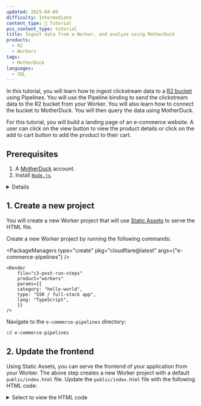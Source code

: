 ```yaml
---
updated: 2025-04-09
difficulty: Intermediate
content_type: 📝 Tutorial
pcx_content_type: tutorial
title: Ingest data from a Worker, and analyze using MotherDuck
products:
  - R2
  - Workers
tags:
  - MotherDuck
languages:
  - SQL
---
```



In this tutorial, you will learn how to ingest clickstream data to a [R2 bucket](/r2) using Pipelines. You will use the Pipeline binding to send the clickstream data to the R2 bucket from your Worker. You will also learn how to connect the bucket to MotherDuck. You will then query the data using MotherDuck.

For this tutorial, you will build a landing page of an e-commerce website. A user can click on the view button to view the product details or click on the add to cart button to add the product to their cart.

## Prerequisites

1. A [MotherDuck](https://motherduck.com/) account.
2. Install [`Node.js`](https://docs.npmjs.com/downloading-and-installing-node-js-and-npm).

<Details header="Node.js version manager">
	Use a Node version manager like [Volta](https://volta.sh/) or
	[nvm](https://github.com/nvm-sh/nvm) to avoid permission issues and change
	Node.js versions. [Wrangler](/workers/wrangler/install-and-update/), discussed
	later in this guide, requires a Node version of `16.17.0` or later.
</Details>

## 1. Create a new project

You will create a new Worker project that will use [Static Assets](/workers/static-assets/) to serve the HTML file.

Create a new Worker project by running the following commands:

<PackageManagers
	type="create"
	pkg="cloudflare@latest"
	args={"e-commerce-pipelines"}
/>

    <Render
    	file="c3-post-run-steps"
    	product="workers"
    	params={{
    	category: "hello-world",
    	type: "SSR / full-stack app",
    	lang: "TypeScript",
    	}}
    />

Navigate to the `e-commerce-pipelines` directory:

```sh frame="none"
cd e-commerce-pipelines
```

## 2. Update the frontend

Using Static Assets, you can serve the frontend of your application from your Worker. The above step creates a new Worker project with a default `public/index.html` file. Update the `public/index.html` file with the following HTML code:

<details>
	<summary>Select to view the HTML code</summary>
```html
<!DOCTYPE html>
<html>
	<head>
		<meta charset="utf-8" />
		<title>E-commerce Store</title>
		<script src="https://cdn.tailwindcss.com"></script>
	</head>
	<body>
		<nav class="bg-gray-800 text-white p-4">
			<div class="container mx-auto flex justify-between items-center">
				<a href="/" class="text-xl font-bold"> E-Commerce Demo </a>
				<div class="space-x-4 text-gray-800">
					<a href="#">
						<button class="border border-input bg-white h-10 px-4 py-2 rounded-md">Cart</button>
					</a>
					<a href="#">
						<button class="border border-input bg-white h-10 px-4 py-2 rounded-md">Login</button>
					</a>
					<a href="#">
						<button class="border border-input bg-white h-10 px-4 py-2 rounded-md">Signup</button>
					</a>
				</div>
			</div>
		</nav>
		<div class="container mx-auto px-4 py-8">
			<h1 class="text-3xl font-bold mb-6">Our Products</h1>
			<div class="grid grid-cols-1 md:grid-cols-2 lg:grid-cols-3 gap-6" id="products">
				<!-- This section repeats for each product -->

    			<!-- End of product section -->
    		</div>
    	</div>

    	<script>
    		// demo products
    		const products = [
    			{
    				id: 1,
    				name: 'Smartphone X',
    				desc: 'Latest model with advanced features',
    				cost: 799,
    			},
    			{
    				id: 2,
    				name: 'Laptop Pro',
    				desc: 'High-performance laptop for professionals',
    				cost: 1299,
    			},
    			{
    				id: 3,
    				name: 'Wireless Earbuds',
    				desc: 'True wireless earbuds with noise cancellation',
    				cost: 149,
    			},
    			{
    				id: 4,
    				name: 'Smart Watch',
    				desc: 'Fitness tracker and smartwatch combo',
    				cost: 199,
    			},
    			{
    				id: 5,
    				name: '4K TV',
    				desc: 'Ultra HD smart TV with HDR',
    				cost: 599,
    			},
    			{
    				id: 6,
    				name: 'Gaming Console',
    				desc: 'Next-gen gaming system',
    				cost: 499,
    			},
    		];

    		// function to render products
    		function renderProducts() {
    			console.log('Rendering products...');
    			const productContainer = document.getElementById('products');
    			productContainer.innerHTML = ''; // Clear existing content
    			products.forEach((product) => {
    				const productElement = document.createElement('div');
    				productElement.classList.add('rounded-lg', 'border', 'bg-card', 'text-card-foreground', 'shadow-sm');
    				productElement.innerHTML = `
            <div class="flex flex-col space-y-1.5 p-6">
              <h2 class="text-2xl font-semibold leading-none tracking-tight">${product.name}</h2>
            </div>
            <div class="p-6 pt-0">
              <p>${product.desc}</p>
              <p class="font-bold mt-2">$${product.cost}</p>
            </div>
            <div class="flex items-center p-6 pt-0 flex justify-between">
              <button class="border px-4 py-2 rounded-md" onclick="handleClick('product_view', ${product.id})" name="">View Details</button>
              <button class="border px-4 py-2 rounded-md" onclick="handleClick('add_to_cart', ${product.id})">Add to Cart</button>
            </div>
          `;
    				productContainer.appendChild(productElement);
    			});
    		}
    		renderProducts();

    		// function to handle click events
    		async function handleClick(action, id) {
    			console.log(`Clicked ${action} for product with id ${id}`);
    		}
    	</script>
    </body>

</html>

```
</details>

The above code does the following:

- Uses Tailwind CSS to style the page.
- Renders a list of products.
- Adds a button to view the details of a product.
- Adds a button to add a product to the cart.
- Contains a `handleClick` function to handle the click events. This function logs the action and the product ID. In the next steps, you will add the logic to send the click events to your pipeline.

## 3. Generate clickstream data

You need to send clickstream data like the `timestamp`, `user_id`, `session_id`, and `device_info` to your pipeline. You can generate this data on the client side. Add the following function in the `<script>` tag in your `public/index.html`. This function gets the device information:

```js title="public/index.html"
function extractDeviceInfo(userAgent) {
	let browser = "Unknown";
	let os = "Unknown";
	let device = "Unknown";

	// Extract browser
	if (userAgent.includes("Firefox")) {
		browser = "Firefox";
	} else if (userAgent.includes("Chrome")) {
		browser = "Chrome";
	} else if (userAgent.includes("Safari")) {
		browser = "Safari";
	} else if (userAgent.includes("Opera") || userAgent.includes("OPR")) {
		browser = "Opera";
	} else if (userAgent.includes("Edge")) {
		browser = "Edge";
	} else if (userAgent.includes("MSIE") || userAgent.includes("Trident/")) {
		browser = "Internet Explorer";
	}

	// Extract OS
	if (userAgent.includes("Win")) {
		os = "Windows";
	} else if (userAgent.includes("Mac")) {
		os = "MacOS";
	} else if (userAgent.includes("Linux")) {
		os = "Linux";
	} else if (userAgent.includes("Android")) {
		os = "Android";
	} else if (userAgent.includes("iOS")) {
		os = "iOS";
	}

	// Extract device
	const mobileKeywords = [
		"Android",
		"webOS",
		"iPhone",
		"iPad",
		"iPod",
		"BlackBerry",
		"Windows Phone",
	];
	device = mobileKeywords.some((keyword) => userAgent.includes(keyword))
		? "Mobile"
		: "Desktop";

	return { browser, os, device };
}
```

Next, update the `handleClick` function to make a `POST` request to the `/api/clickstream` endpoint with the data:

```js title="public/index.html" ins={3-40}
async function handleClick(action, id) {
	console.log(`Clicked ${action} for product with id ${id}`);

	const userAgent = window.navigator.userAgent;
	const timestamp = new Date().toISOString();
	const { browser, os, device } = extractDeviceInfo(userAgent);

	const data = {
		timestamp,
		session_id: "1234567890abcdef", // For production use a unique session ID
		user_id: "user" + Math.floor(Math.random() * 1000), // For production use a unique user ID
		event_data: {
			event_id: Math.floor(Math.random() * 1000),
			event_type: action,
			page_url: window.location.href,
			timestamp,
			product_id: id,
		},
		device_info: {
			browser,
			os,
			device,
			userAgent,
		},
		referrer: document.referrer,
	};
	try {
		const response = await fetch("/api/clickstream", {
			method: "POST",
			headers: {
				"Content-Type": "application/json",
			},
			body: JSON.stringify({ data }),
		});
		if (!response.ok) {
			throw new Error("Failed to send data to pipeline");
		}
	} catch (error) {
		console.error("Error sending data to pipeline:", error);
	}
}
```

The `handleClick` function does the following:

- Gets the device information using the `extractDeviceInfo` function.
- Creates a `POST` request to the `/api/clickstream` endpoint with the data.
- Logs any errors that occur.

## 4. Create an R2 bucket

You will create a new R2 bucket to use as the sink for our pipeline. Create a new r2 bucket `clickstream-data` using the [Wrangler CLI](/workers/wrangler/):

```sh
npx wrangler r2 bucket create clickstream-data
```

## 5. Create a pipeline
You need to create a new pipeline and connect it to the R2 bucket you created in the previous step.

Create a new pipeline `clickstream-pipeline` using the [Wrangler CLI](/workers/wrangler/):

```sh
npx wrangler pipelines create clickstream-pipeline --r2-bucket clickstream-data --compression none --batch-max-seconds 5
```

When you run the command, you will be prompted to authorize Cloudflare Workers Pipelines to create R2 API tokens on your behalf. These tokens are required by your Pipeline. Your Pipeline uses these tokens when loading data into your bucket. You can approve the request through the browser link which will open automatically.

:::note
The above command creates a pipeline using two optional flags: `--compression none`, and `--batch-max-seconds 5`.

With these flags, your pipeline will deliver an uncompressed file of data to your R2 bucket every 5 seconds.

These flags are useful for testing, but we recommend keeping the default settings in a production environment.
:::

```txt output
✅ Successfully created Pipeline "clickstream-pipeline" with ID <PIPELINE_ID>

Id:    <PIPELINE_ID>
Name:  clickstream-pipeline
Sources:
  HTTP:
    Endpoint:        https://<PIPELINE_ID>.pipelines.cloudflare.com
    Authentication:  off
    Format:          JSON
  Worker:
    Format:  JSON
Destination:
  Type:         R2
  Bucket:       clickstream-data
  Format:       newline-delimited JSON
  Compression:  NONE
  Batch hints:
    Max bytes:     100 MB
    Max duration:  300 seconds
    Max records:   10,000,000

🎉 You can now send data to your Pipeline!

Send data to your Pipeline's HTTP endpoint:

curl "https://<PIPELINE_ID>.pipelines.cloudflare.com" -d '[{"foo": "bar"}]'
```

## 5. Send clickstream data to your pipeline

You have setup the frontend of your application to make a call to the `/api/clickstream` route, everytime the user clicks on one of the buttons. The application makes a call to the `/api/clickstream` endpoint to send the clickstream data to your pipeline. The `/api/clickstream` endpoint is handled by a Worker in the `src/index.ts` file.

You will use the pipelines binding to send the clickstream data to your pipeline. In your `wrangler` file, add the following bindings:

<WranglerConfig>

```toml
[[pipelines]]
binding = "PIPELINE"
pipeline = "clickstream-pipeline"
```

</WranglerConfig>

Next, update the type in the `worker-configuration.d.ts` file. Add the following type:

```ts title="worker-configuration.d.ts"
interface Env {
	PIPELINE: Pipeline;
}
```

Update the `src/index.ts` file to handle the `POST` request:

```ts title="src/index.ts"
export default {
	async fetch(request, env, ctx): Promise<Response> {
		const pathname = new URL(request.url).pathname;
		const method = request.method;
		if (pathname === "/api/clickstream" && method === "POST") {
			const body = (await request.json()) as { data: any };
			try {
				await env.PIPELINE.send([body.data]);
				return new Response("OK", { status: 200 });
			} catch (error) {
				console.error(error);
				return new Response("Internal Server Error", { status: 500 });
			}
		}
		return new Response("Hello World!");
	},
} satisfies ExportedHandler<Env>;
```

The `src/index.ts` file does the following:

- Checks if the request is a `POST` request to the `/api/clickstream` endpoint.
- Extracts the data from the request body.
- Sends the data to your Pipeline.
- Returns a response to the client.

## 6. Deploy the application

You can run the local server to the test the application. However, the data will be not be sent to the production pipeline. You will need to deploy the application to send the data to the pipeline.

To start the development server execute the below command and naviagte to `http://localhost:8787`:

```sh
npm run dev
```

When you click on the `View Details` or the `Add to Cart` button, the `handleClick` function calls the `/api/clickstream` endpoint. This endpoint uses the pipelines bindinding and sends the clickstream data. Note that no actual data is sent to the pipeline when running the application locally.

To deploy the application, run the following command:

```sh
npm run deploy
```

This will deploy the application to the Cloudflare Workers platform.

```txt output
🌀 Building list of assets...
🌀 Starting asset upload...
🌀 Found 1 new or modified static asset to upload. Proceeding with upload...
+ /index.html
Uploaded 1 of 1 assets
✨ Success! Uploaded 1 file (2.37 sec)

Total Upload: 25.73 KiB / gzip: 6.17 KiB
Worker Startup Time: 15 ms
Uploaded e-commerce-clickstream (11.79 sec)
Deployed e-commerce-clickstream triggers (7.60 sec)
  https://<URL>.workers.dev
Current Version ID: <VERSION_ID>
```

You can access the application at the URL provided in the output of the command. Now when you click on the `View Details` or `Add to Cart` button, the clickstream data will be sent to your pipeline.

## 7. Connect the R2 bucket to MotherDuck

Your application sends clickstream data to the R2 bucket using pipelines. In this step, you will connect the R2 bucket to MotherDuck.

You can connect the bucket to MotherDuck in several ways, which you can learn about from the [MotherDuck documentation](https://motherduck.com/docs/integrations/cloud-storage/cloudflare-r2/). In this tutorial, you will connect the bucket to MotherDuck using the MotherDuck dashboard.

Before connecting the bucket to MotherDuck, you need to obtain the Access Key ID and Secret Access Key for the R2 bucket. You can find the instructions to obtain the keys in the [R2 API documentation](/r2/api/tokens/).

1. Log in to the MotherDuck dashboard and select your profile.
2. Navigate to the **Secrets** page.
3. Select the **Add Secret** button and enter the following information:

   - **Secret Name**: `Clickstream pipeline`
   - **Secret Type**: `Cloudflare R2`
   - **Access Key ID**: `ACCESS_KEY_ID` (replace with the Access Key ID)
   - **Secret Access Key**: `SECRET_ACCESS_KEY` (replace with the Secret Access Key)

4. Select the **Add Secret** button to save the secret.

## 8. Query the data

In this step, you will query the data stored in the R2 bucket using MotherDuck.

1. Navigate back to the MotherDuck dashboard and select the **+** icon to add a new Notebook.
2. Select the **Add Cell** button to add a new cell to the notebook.

3. In the cell, enter the following query and select the **Run** button to execute the query:

```sql
SELECT * FROM read_json_auto('r2://<BUCKET_NAME>/**/*');
```

Replace the `<BUCKET_NAME>` placeholder with the name of the R2 bucket.

The query will return the data stored in the R2 bucket.

## Conclusion

You have successfully built an e-commerce application that leverages Cloudflare's Pipelines, R2, and Workers. Through this tutorial, you've gained hands-on experience in:

1. Creating a Workers project with a static frontend
2. Generating and capturing clickstream data
3. Setting up a Cloudflare Pipelines to ingest data into R2
4. Connecting your R2 bucket to MotherDuck for advanced querying capabilities

This project serves as a foundation for building scalable, data-driven applications. You can now expand on this knowledge to create more complex e-commerce features, implement advanced analytics, or explore other Cloudflare products to enhance your application further.

For your next steps, consider exploring more advanced querying techniques with MotherDuck, implementing real-time analytics, or integrating additional Cloudflare services to further optimize your application's performance and security.

You can find the source code of the application in the [GitHub repository](https://github.com/harshil1712/cf-pipelines-bindings-demo).
